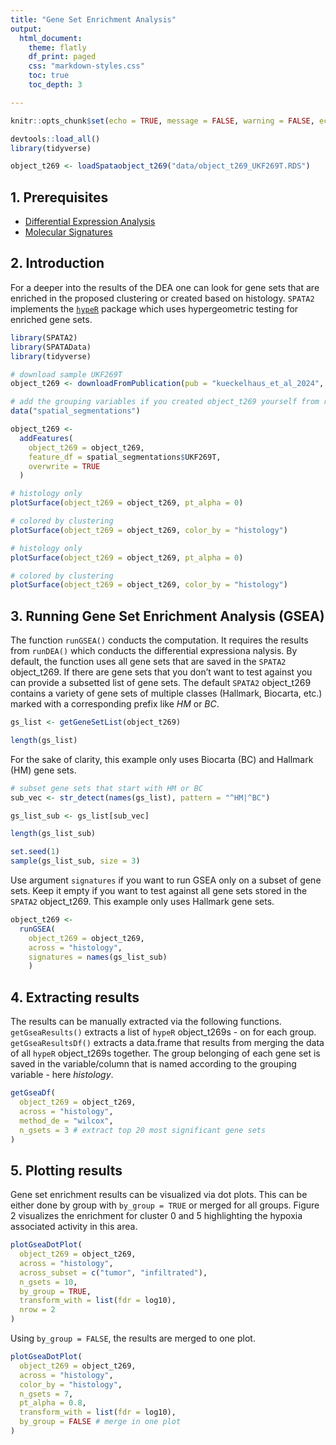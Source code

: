 ```yaml
---
title: "Gene Set Enrichment Analysis"
output:
  html_document:
    theme: flatly
    df_print: paged
    css: "markdown-styles.css"
    toc: true
    toc_depth: 3

---
```


```r

knitr::opts_chunk$set(echo = TRUE, message = FALSE, warning = FALSE, echo = TRUE, eval = TRUE, class.source = "code-chunk", out.width = "100%", fig.show = "hold")

devtools::load_all()
library(tidyverse)

object_t269 <- loadSpataobject_t269("data/object_t269_UKF269T.RDS")

```

## 1. Prerequisites 

- [Differential Expression Analysis](dea.html)
- [Molecular Signatures](molecular-signatures.html)

## 2. Introduction

For a deeper into the results of the DEA one can look for gene sets that are enriched in the proposed clustering or created based on histology. `SPATA2` implements the [`hypeR`](https://github.com/montilab/hypeR) package which uses hypergeometric testing for enriched gene sets.

```r

library(SPATA2)
library(SPATAData)
library(tidyverse)

# download sample UKF269T
object_t269 <- downloadFromPublication(pub = "kueckelhaus_et_al_2024", id = "UKF269T")

# add the grouping variables if you created object_t269 yourself from raw data 
data("spatial_segmentations")

object_t269 <- 
  addFeatures(
    object_t269 = object_t269, 
    feature_df = spatial_segmentations$UKF269T, 
    overwrite = TRUE
  )

# histology only
plotSurface(object_t269 = object_t269, pt_alpha = 0)

# colored by clustering
plotSurface(object_t269 = object_t269, color_by = "histology")

```

```r

# histology only
plotSurface(object_t269 = object_t269, pt_alpha = 0)

# colored by clustering
plotSurface(object_t269 = object_t269, color_by = "histology")

```

## 3. Running Gene Set Enrichment Analysis (GSEA)

The function `runGSEA()` conducts the computation. It requires the results from `runDEA()` which conducts the differential expressiona nalysis. By default, the function uses all gene sets that are saved in the `SPATA2` object_t269. If there are gene sets that you don’t want to test against you can provide a subsetted list of gene sets. The default `SPATA2` object_t269 contains a variety of gene sets of multiple classes (Hallmark, Biocarta, etc.) marked with a corresponding prefix like *HM* or *BC*. 

```r

gs_list <- getGeneSetList(object_t269)

length(gs_list)

```

For the sake of clarity, this example only uses Biocarta (BC) and Hallmark (HM) gene sets.

```r

# subset gene sets that start with HM or BC
sub_vec <- str_detect(names(gs_list), pattern = "^HM|^BC")

gs_list_sub <- gs_list[sub_vec]

length(gs_list_sub)

set.seed(1)
sample(gs_list_sub, size = 3)

```

Use argument `signatures` if you want to run GSEA only on a subset of gene sets. Keep it empty if you want to test against all gene sets stored in the `SPATA2` object_t269. This example only uses Hallmark gene sets. 

```r

object_t269 <- 
  runGSEA(
    object_t269 = object_t269,
    across = "histology",
    signatures = names(gs_list_sub)
    )

```

## 4. Extracting results

The results can be manually extracted via the following functions. `getGseaResults()` extracts a list of `hypeR` object_t269s - on for each group. `getGseaResultsDf()` extracts a data.frame that results from merging the data of all `hypeR` object_t269s together. The group belonging of each gene set is saved in the variable/column that is named according to the grouping variable - here *histology*.

```r

getGseaDf(
  object_t269 = object_t269, 
  across = "histology",
  method_de = "wilcox", 
  n_gsets = 3 # extract top 20 most significant gene sets
) 

```


## 5. Plotting results
Gene set enrichment results can be visualized via dot plots. This can be either done by group with `by_group = TRUE` or merged for all groups. Figure 2 visualizes the enrichment for cluster 0 and 5 highlighting the hypoxia associated activity in this area.

```r

plotGseaDotPlot(
  object_t269 = object_t269,
  across = "histology",
  across_subset = c("tumor", "infiltrated"),
  n_gsets = 10,
  by_group = TRUE, 
  transform_with = list(fdr = log10),
  nrow = 2
)

```

Using `by_group = FALSE`, the results are merged to one plot. 

```r

plotGseaDotPlot(
  object_t269 = object_t269,
  across = "histology",
  color_by = "histology",
  n_gsets = 7,
  pt_alpha = 0.8,
  transform_with = list(fdr = log10),
  by_group = FALSE # merge in one plot
) 

```

